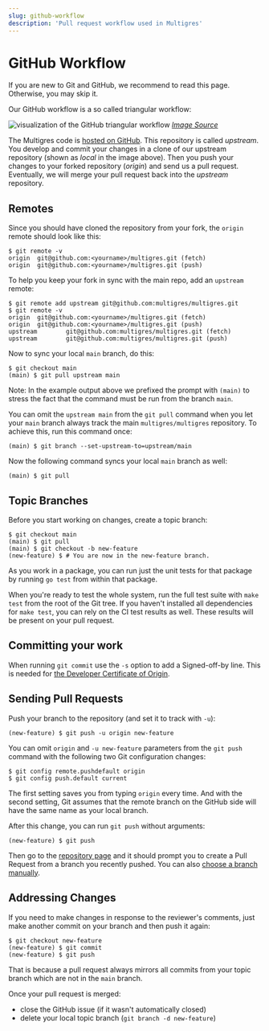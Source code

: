 ```yaml
---
slug: github-workflow
description: 'Pull request workflow used in Multigres'
---
```


# GitHub Workflow

If you are new to Git and GitHub, we recommend to read this page. Otherwise, you may skip it.

Our GitHub workflow is a so called triangular workflow:

![visualization of the GitHub triangular workflow](/img//site/git-workflow.png)
_[Image Source](https://github.com/blog/2042-git-2-5-including-multiple-worktrees-and-triangular-workflows)_

The Multigres code is [hosted on GitHub](https://github.com/multigres/multigres).
This repository is called _upstream_.
You develop and commit your changes in a clone of our upstream repository (shown as _local_ in the image above).
Then you push your changes to your forked repository (_origin_) and send us a pull request.
Eventually, we will merge your pull request back into the _upstream_ repository.

## Remotes

Since you should have cloned the repository from your fork, the `origin` remote
should look like this:

```
$ git remote -v
origin  git@github.com:<yourname>/multigres.git (fetch)
origin  git@github.com:<yourname>/multigres.git (push)
```

To help you keep your fork in sync with the main repo, add an `upstream` remote:

```
$ git remote add upstream git@github.com:multigres/multigres.git
$ git remote -v
origin  git@github.com:<yourname>/multigres.git (fetch)
origin  git@github.com:<yourname>/multigres.git (push)
upstream        git@github.com:multigres/multigres.git (fetch)
upstream        git@github.com:multigres/multigres.git (push)
```

Now to sync your local `main` branch, do this:

```
$ git checkout main
(main) $ git pull upstream main
```

Note: In the example output above we prefixed the prompt with `(main)` to
stress the fact that the command must be run from the branch `main`.

You can omit the `upstream main` from the `git pull` command when you let your
`main` branch always track the main `multigres/multigres` repository. To achieve
this, run this command once:

```
(main) $ git branch --set-upstream-to=upstream/main
```

Now the following command syncs your local `main` branch as well:

```
(main) $ git pull
```

## Topic Branches

Before you start working on changes, create a topic branch:

```
$ git checkout main
(main) $ git pull
(main) $ git checkout -b new-feature
(new-feature) $ # You are now in the new-feature branch.
```

As you work in a package, you can run just
the unit tests for that package by running `go test` from within that package.

When you're ready to test the whole system, run the full test suite with `make
test` from the root of the Git tree.
If you haven't installed all dependencies for `make test`, you can rely on the CI test results as well.
These results will be present on your pull request.

## Committing your work

When running `git commit` use the `-s` option to add a Signed-off-by line.
This is needed for [the Developer Certificate of Origin](https://github.com/apps/dco).

## Sending Pull Requests

Push your branch to the repository (and set it to track with `-u`):

```
(new-feature) $ git push -u origin new-feature
```

You can omit `origin` and `-u new-feature` parameters from the `git push`
command with the following two Git configuration changes:

```
$ git config remote.pushdefault origin
$ git config push.default current
```

The first setting saves you from typing `origin` every time. And with the second
setting, Git assumes that the remote branch on the GitHub side will have the
same name as your local branch.

After this change, you can run `git push` without arguments:

```
(new-feature) $ git push
```

Then go to the [repository page](https://github.com/multigres/multigres) and it
should prompt you to create a Pull Request from a branch you recently pushed.
You can also [choose a branch manually](https://github.com/multigres/multigres/compare).

## Addressing Changes

If you need to make changes in response to the reviewer's comments, just make
another commit on your branch and then push it again:

```
$ git checkout new-feature
(new-feature) $ git commit
(new-feature) $ git push
```

That is because a pull request always mirrors all commits from your topic branch which are not in the `main` branch.

Once your pull request is merged:

- close the GitHub issue (if it wasn't automatically closed)
- delete your local topic branch (`git branch -d new-feature`)
